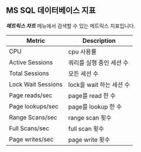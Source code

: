 ## MS SQL 데이터베이스 지표

***메트릭스 차트*** 메뉴에서 검색할 수 있는 메트릭스 지표입니다.

<!-- 추후 업데이트 필요 관련 지표 추가 및 필드 값으로 교체 -->

<div class='metric'>

| Metric             | Description              |
| ------------------ | ------------------------ |
| CPU| cpu 사용률               |
| Active Sessions| 쿼리를 실행 중인 세션 수 |
| Total Sessions| 모든 세션 수             |
| Lock Wait Sessions| lock을 wait 하는 세션 수 |
| Page reads/sec| page를 read 한 수        |
| Page lookups/sec| page를 lookup 한 수      |
| Range Scans/sec| range scan 횟수          |
| Full Scans/sec| full scan 횟수           |
| Page writes/sec| page write 횟수          |

</div>